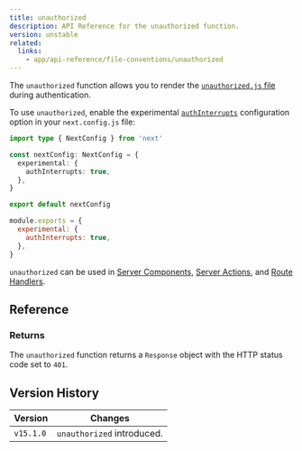 ```yaml
---
title: unauthorized
description: API Reference for the unauthorized function.
version: unstable
related:
  links:
    - app/api-reference/file-conventions/unauthorized
---
```


The `unauthorized` function allows you to render the [`unauthorized.js` file](/docs/app/api-reference/file-conventions/unauthorized) during authentication.

To use `unauthorized`, enable the experimental [`authInterrupts`](/docs/app/api-reference/config/next-config-js/authInterrupts) configuration option in your `next.config.js` file:

```ts filename="next.config.ts" switcher
import type { NextConfig } from 'next'

const nextConfig: NextConfig = {
  experimental: {
    authInterrupts: true,
  },
}

export default nextConfig
```

```js filename="next.config.js" switcher
module.exports = {
  experimental: {
    authInterrupts: true,
  },
}
```

`unauthorized` can be used in [Server Components](/docs/app/building-your-application/rendering/server-components), [Server Actions](/docs/app/building-your-application/data-fetching/server-actions), and [Route Handlers](/docs/app/building-your-application/routing/route-handlers).

## Reference

### Returns

The `unauthorized` function returns a `Response` object with the HTTP status code set to `401`.

## Version History

| Version   | Changes                    |
| --------- | -------------------------- |
| `v15.1.0` | `unauthorized` introduced. |
